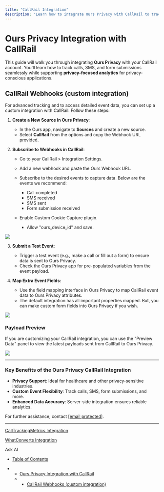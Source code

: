 ```yaml
---
title: "CallRail Integration"
description: "Learn how to integrate Ours Privacy with CallRail to track calls, SMS, and form submissions effortlessly while supporting privacy and compliance standards."
---
```


# Ours Privacy Integration with CallRail

This guide will walk you through integrating **Ours Privacy** with your CallRail account. You'll learn how to track calls, SMS, and form submissions seamlessly while supporting **privacy-focused analytics** for privacy-conscious applications.

## CallRail Webhooks (custom integration)

For advanced tracking and to access detailed event data, you can set up a custom integration with CallRail. Follow these steps:

1. **Create a New Source in Ours Privacy**:

   * In the Ours app, navigate to **Sources** and create a new source.
   * Select **CallRail** from the options and copy the Webhook URL provided.

2. **Subscribe to Webhooks in CallRail**:

   * Go to your CallRail > Integration Settings.

   * Add a new webhook and paste the Ours Webhook URL.

   * Subscribe to the desired events to capture data. Below are the events we recommend:

     * Call completed
     * SMS received
     * SMS sent
     * Form submission received

   * Enable Custom Cookie Capture plugin.
     * Allow "ours\_device\_id" and save.

![](/images/docs/c25cc21a78e9751e581f886b5f09ccffd13fcbeb4e29b55c5f2a5703d2734bc0-Screenshot_2025-08-19_at_9.52.12_AM.png)

3. **Submit a Test Event**:

   * Trigger a test event (e.g., make a call or fill out a form) to ensure data is sent to Ours Privacy.
   * Check the Ours Privacy app for pre-populated variables from the event payload.

4. **Map Extra Event Fields**:

   * Use the field mapping interface in Ours Privacy to map CallRail event data to Ours Privacy attributes.
   * The default integration has all important properties mapped. But, you can make custom form fields into Ours Privacy if you wish.

![](/images/docs/e1f9e0642dd9f36708a4029a6994b6fdefbe2985a2792e36803ab73fea1916d4-Screenshot_2025-08-19_at_9.54.54_AM.png)

### Payload Preview

If you are customizing your CallRail integration, you can use the "Preview Data" panel to view the latest payloads sent from CallRail to Ours Privacy.

![](/images/docs/6cafc1a8e7b15e9e733aa265e93791df171518e3e58e1b39bcab929eee81b467-Xnapper-2025-02-28-14.02.32.jpg)

***

### Key Benefits of the Ours Privacy CallRail Integration

* **Privacy Support**: Ideal for healthcare and other privacy-sensitive industries.
* **Custom Event Flexibility**: Track calls, SMS, form submissions, and more.
* **Enhanced Data Accuracy**: Server-side integration ensures reliable analytics.

For further assistance, contact [\[email protected\]](/cdn-cgi/l/email-protection#6e1d1b1e1e011c1a2e011b1c1d1e1c07180f0d17400d0103).

***

[CallTrackingMetrics Integration](/docs/call-tracking-metrics)

[WhatConverts Integration](/docs/whatconverts)

Ask AI

* [Table of Contents](#)

* * [Ours Privacy Integration with CallRail](#ours-privacy-integration-with-callrail)
  * * [CallRail Webhooks (custom integration)](#callrail-webhooks-custom-integration)
